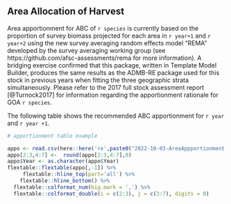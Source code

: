 ## Area Allocation of Harvest

Area apportionment for ABC of `r species` is currently based on the proportion of survey biomass projected for each area in `r year+1` and `r year+2` using the new survey averaging random effects model "REMA" developed by the survey averaging working group (see https://github.com/afsc-assessments/rema for more information).  A bridging exercise confirmed that this package, written in Template Model Builder, produces the same results as the ADMB-RE package used for this stock in previous years when fitting the three geographic strata simultaneously. Please refer to the 2017 full stock assessment report [@Turnock2017] for information regarding the apportionment rationale for GOA `r species`.
 
The following table shows the recommended ABC apportionment for `r year` and `r year +1`. 


```r
# apportionment table example

appo <- read.csv(here::here('re',paste0("2022-10-03-AreaAppportionment.csv")))
appo[2:3,4:7] <-  round(appo[2:3,4:7],0)
appo$Year <- as.character(appo$Year)
flextable::flextable(appo[,-1]) %>%
     flextable::hline_top(part='all') %>% 
    flextable::hline_bottom() %>%
  flextable::colformat_num(big.mark = ',') %>%
  flextable::colformat_double(i = c(2:3), j = c(3:7), digits = 0)
 
```
 